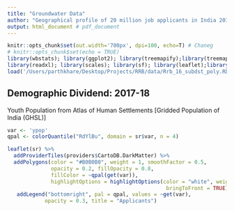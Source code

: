 ```yaml
---
title: "Groundwater Data"
author: "Geographical profile of 20 million job applicants in India 2018-19"
output: html_document # pdf_document
---
```


```r
knitr::opts_chunk$set(out.width='700px', dpi=100, echo=T) # Chaneg
# knitr::opts_chunk$set(echo = TRUE)
library(wbstats); library(ggplot2); library(treemapify);library(treemap)
library(readxl); library(scales); library(sf); library(leaflet);library(colorspace)
load('/Users/parthkhare/Desktop/Projects/RRB/data/Rrb_16_subdst_poly.RData')

```




## Demographic Dividend: 2017-18
Youth Population from Atlas of Human Settlements [Gridded Population of India (GHSL)]
```r
var <- 'ypop'
qpal <- colorQuantile("RdYlBu", domain = sr$var, n = 4)

leaflet(sr) %>%
  addProviderTiles(providers$CartoDB.DarkMatter) %>%
  addPolygons(color = "#B0B0B0", weight = 1, smoothFactor = 0.5,
              opacity = 0.2, fillOpacity = 0.8,
              fillColor = ~qpal(get(var)),
              highlightOptions = highlightOptions(color = "white", weight = 2,
                                                   bringToFront = TRUE)) %>%
   addLegend("bottomright", pal = qpal, values = ~get(var),
            opacity = 0.3, title = "Applicants")
```

